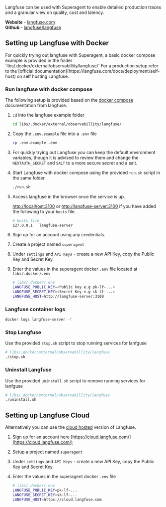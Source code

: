 Langfuse can be used with Superagent to enable detailed production traces and a granular view on quality, cost and latency.

**Website** - [langfuse.com](https://langfuse.com/)
<br/>
**Github** - [langfuse/langfuse](https://github.com/langfuse/langfuse)

## Setting up Langfuse with Docker

<Callout intent="warn">
For quickly trying out langfuse with Superagent, a basic docker compose example is provided in the folder `libs/.docker/external/observabillity/langfuse/`
For a production setup refer to the [official documentation](https://langfuse.com/docs/deployment/self-host) on self hosting Langfuse.
</Callout>
<br/>

### Run langfuse with docker compose

The following setup is provided based on the [docker compose](https://langfuse.com/docs/deployment/local) documentation from langfuse.

1. `cd` into the langfuse example folder

    ``` bash
    cd libs/.docker/external/observabillity/langfuse/
    ```

2. Copy the `.env.example` file into a `.env` file

    ``` bash
    cp .env.example .env
    ```

3. For quickly trying out Langfuse you can keep the default environment variables, though it is advised to review them and change the `NEXTAUTH_SECRET` and `SALT` to a more secure secret and a salt.

4. Start Langfuse with docker compose using the provided `run.sh` script in the same folder.

   ``` bash
   ./run.sh
   ```

5. Access langfuse in the browser once the service is up.

    [http://localhost:3100](http://localhost:3100) or [http://langfuse-server:3100](http://langfuse-server:3100) if you have added the following to your `hosts` file.

    ``` bash
    # hosts file
    127.0.0.1   langfuse-server
    ```

6. Sign up for an account using any credentials.
7. Create a project named `superagent`
8. Under `settings` and `API Keys` - create a new API Key, copy the Public Key and Secret Key.
9. Enter the values in the superagent docker `.env` file located at `libs/.docker/.env`

    ``` bash
    # libs/.docker/.env
    LANGFUSE_PUBLIC_KEY=<Public key e.g pk-lf-...>
    LANGFUSE_SECRET_KEY=<Secret Key e.g sk-lf-...>
    LANGFUSE_HOST=http://langfuse-server:3100
    
    ```

### Langfuse container logs

``` bash
docker logs langfuse-server -f
```

### Stop Langfuse

Use the provided `stop.sh` script to stop running services for lanfguse

``` bash
# libs/.docker/external/observabillity/langfuse
./stop.sh
```

### Uninstall Langfuse

Use the provided `uninstall.sh` script to remove running services for lanfguse

``` bash
# libs/.docker/external/observabillity/langfuse
./uninstall.sh
```

## Setting up Langfuse Cloud

Alternatively you can use the [cloud hosted](https://langfuse.com/docs/deployment/cloud) version of Langfuse.

1. Sign up for an account here [https://cloud.langfuse.com/](https://cloud.langfuse.com/)
2. Setup a project named `superagent`
3. Under `settings` and `API Keys` - create a new API Key, copy the Public Key and Secret Key.
4. Enter the values in the superagent docker `.env` file

    ``` bash
    # libs/.docker/.env
    LANGFUSE_PUBLIC_KEY=pk-lf-...
    LANGFUSE_SECRET_KEY=sk-lf-...
    LANGFUSE_HOST=https://cloud.langfuse.com
    
    ```
